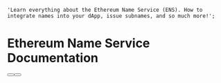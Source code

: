 
    'Learn everything about the Ethereum Name Service (ENS). How to integrate names into your dApp, issue subnames, and so much more!';

# Ethereum Name Service Documentation

<VideoComponent src="https://v3x.space/ens-docs/intro5" />

<div className="not-prose mb-16 mt-6 flex gap-3">
    <Button href="/web/quickstart" arrow="right" children="Quickstart dApp" />
    <Button href="/web/libraries" variant="outline" children="Explore Libraries" />
</div>
